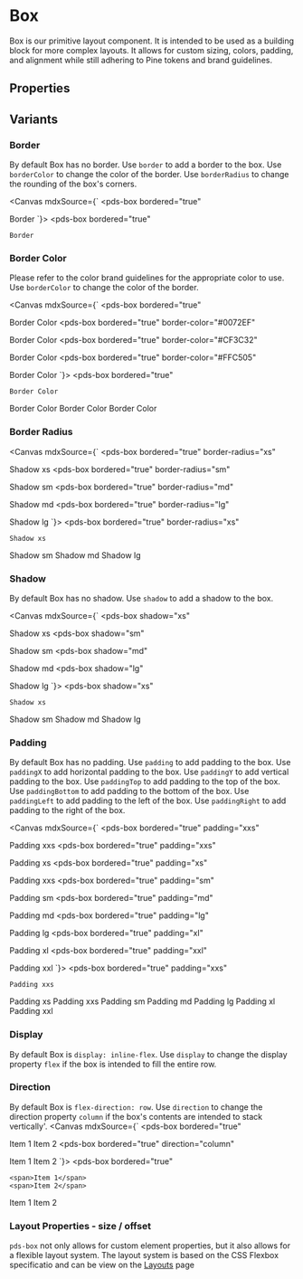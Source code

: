 
<Meta of={stories} />

# Box
Box is our primitive layout component. It is intended to be used as a building block for more complex layouts. It allows for custom sizing, colors, padding, and alignment while still adhering to Pine tokens and brand guidelines.

## Properties

<ArgTypes of={stories} />

## Variants

### Border
By default Box has no border. Use `border` to add a border to the box. Use `borderColor` to change the color of the border. Use `borderRadius` to change the rounding of the box's corners.

<Canvas mdxSource={`
<pds-box
  bordered="true"
>
  Border
</pds-box>
`}>
  <pds-box
    bordered="true"
  >
    Border
  </pds-box>
</Canvas>

### Border Color
Please refer to the color brand guidelines for the appropriate color to use. Use `borderColor` to change the color of the border.

<Canvas mdxSource={`
<pds-box
  bordered="true"
>
  Border Color
</pds-box>
<pds-box
  bordered="true"
  border-color="#0072EF"
>
  Border Color
</pds-box>
<pds-box
  bordered="true"
  border-color="#CF3C32"
>
  Border Color
</pds-box>
<pds-box
  bordered="true"
  border-color="#FFC505"
>
  Border Color
</pds-box>
`}>
  <pds-box
    bordered="true"
  >
    Border Color
  </pds-box>
  <pds-box
    bordered="true"
    border-color="#0072EF"
  >
    Border Color
  </pds-box>
  <pds-box
    bordered="true"
    border-color="#CF3C32"
  >
    Border Color
  </pds-box>
  <pds-box
    bordered="true"
    border-color="#FFC505"
  >
    Border Color
  </pds-box>
</Canvas>

### Border Radius
<Canvas mdxSource={`
<pds-box
  bordered="true"
  border-radius="xs"
>
  Shadow xs
</pds-box>
<pds-box
  bordered="true"
  border-radius="sm"
>
  Shadow sm
</pds-box>
<pds-box
  bordered="true"
  border-radius="md"
>
  Shadow md
</pds-box>
<pds-box
  bordered="true"
  border-radius="lg"
>
  Shadow lg
</pds-box>
`}>
  <pds-box
    bordered="true"
    border-radius="xs"
  >
    Shadow xs
  </pds-box>
  <pds-box
    bordered="true"
    border-radius="sm"
  >
    Shadow sm
  </pds-box>
  <pds-box
    bordered="true"
    border-radius="md"
  >
    Shadow md
  </pds-box>
  <pds-box
    bordered="true"
    border-radius="lg"
  >
    Shadow lg
  </pds-box>
</Canvas>

### Shadow
By default Box has no shadow. Use `shadow` to add a shadow to the box. 

<Canvas mdxSource={`
<pds-box
  shadow="xs"
>
  Shadow xs
</pds-box>
<pds-box
  shadow="sm"
>
  Shadow sm
</pds-box>
<pds-box
  shadow="md"
>
  Shadow md
</pds-box>
<pds-box
  shadow="lg"
>
  Shadow lg
</pds-box>
`}>
  <pds-box
    shadow="xs"
  >
    Shadow xs
  </pds-box>
  <pds-box
    shadow="sm"
  >
    Shadow sm
  </pds-box>
  <pds-box
    shadow="md"
  >
    Shadow md
  </pds-box>
  <pds-box
    shadow="lg"
  >
    Shadow lg
  </pds-box>
</Canvas>

### Padding
By default Box has no padding. Use `padding` to add padding to the box. Use `paddingX` to add horizontal padding to the box. Use `paddingY` to add vertical padding to the box. Use `paddingTop` to add padding to the top of the box. Use `paddingBottom` to add padding to the bottom of the box. Use `paddingLeft` to add padding to the left of the box. Use `paddingRight` to add padding to the right of the box.

<Canvas mdxSource={`
<pds-box
  bordered="true"
  padding="xxs"
>
  Padding xxs
</pds-box>
<pds-box
  bordered="true"
  padding="xxs"
>
  Padding xs
</pds-box>
<pds-box
  bordered="true"
  padding="xs"
>
  Padding xxs
</pds-box>
<pds-box
  bordered="true"
  padding="sm"
>
  Padding sm
</pds-box>
<pds-box
  bordered="true"
  padding="md"
>
  Padding md
</pds-box>
<pds-box
  bordered="true"
  padding="lg"
>
  Padding lg
</pds-box>
<pds-box
  bordered="true"
  padding="xl"
>
  Padding xl
</pds-box>
<pds-box
  bordered="true"
  padding="xxl"
>
  Padding xxl
</pds-box>
`}>
  <pds-box
    bordered="true"
    padding="xxs"
  >
    Padding xxs
  </pds-box>
  <pds-box
    bordered="true"
    padding="xxs"
  >
    Padding xs
  </pds-box>
  <pds-box
    bordered="true"
    padding="xs"
  >
    Padding xxs
  </pds-box>
  <pds-box
    bordered="true"
    padding="sm"
  >
    Padding sm
  </pds-box>
  <pds-box
    bordered="true"
    padding="md"
  >
    Padding md
  </pds-box>
  <pds-box
    bordered="true"
    padding="lg"
  >
    Padding lg
  </pds-box>
  <pds-box
    bordered="true"
    padding="xl"
  >
    Padding xl
  </pds-box>
  <pds-box
    bordered="true"
    padding="xxl"
  >
    Padding xxl
  </pds-box>
</Canvas>

### Display
By default Box is `display: inline-flex`. Use `display` to change the display property `flex` if the box is intended to fill the entire row.

### Direction
By default Box is `flex-direction: row`. Use `direction` to change the direction property `column` if the box's contents are intended to stack vertically'.
<Canvas mdxSource={`
<pds-box
  bordered="true"
>
  <span>Item 1</span>
  <span>Item 2</span>
</pds-box>
<pds-box
  bordered="true"
  direction="column"
>
  <span>Item 1</span>
  <span>Item 2</span>
</pds-box>
`}>
  <pds-box
    bordered="true"
  >
    <span>Item 1</span>
    <span>Item 2</span>
  </pds-box>
  <pds-box
    bordered="true"
    direction="column"
  >
    <span>Item 1</span>
    <span>Item 2</span>
  </pds-box>
</Canvas>


### Layout Properties - size / offset
`pds-box` not only allows for custom element properties, but it also allows for a flexible layout system. The layout system is based on the CSS Flexbox specificatio and can be view on the [Layouts](?path=/docs/foundations-layout--docs) page


